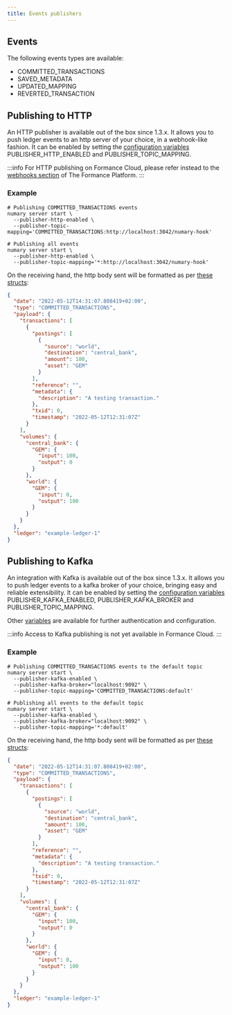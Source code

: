 ```yaml
---
title: Events publishers
---
```


## Events

The following events types are available:

* COMMITTED_TRANSACTIONS
* SAVED_METADATA
* UPDATED_MAPPING
* REVERTED_TRANSACTION

## Publishing to HTTP

An HTTP publisher is available out of the box since 1.3.x. It allows you to push ledger events to an http server of your choice, in a webhook-like fashion. It can be enabled by setting the [configuration variables](../operations/env-vars.md) PUBLISHER_HTTP_ENABLED and PUBLISHER_TOPIC_MAPPING.

:::info
For HTTP publishing on Formance Cloud, please refer instead to the [webhooks section](../../webhooks/index.mdx) of The Formance Platform.
:::

### Example

```shell
# Publishing COMMITTED_TRANSACTIONS events
numary server start \
  --publisher-http-enabled \
  --publisher-topic-mapping='COMMITTED_TRANSACTIONS:http://localhost:3042/numary-hook'

# Publishing all events
numary server start \
  --publisher-http-enabled \
  --publisher-topic-mapping='*:http://localhost:3042/numary-hook'
```

On the receiving hand, the http body sent will be formatted as per [these structs](https://github.com/formancehq/ledger/blob/main/pkg/bus/message.go#L8):

```json
{
  "date": "2022-05-12T14:31:07.808419+02:00",
  "type": "COMMITTED_TRANSACTIONS",
  "payload": {
    "transactions": [
      {
        "postings": [
          {
            "source": "world",
            "destination": "central_bank",
            "amount": 100,
            "asset": "GEM"
          }
        ],
        "reference": "",
        "metadata": {
          "description": "A testing transaction."
        },
        "txid": 0,
        "timestamp": "2022-05-12T12:31:07Z"
      }
    ],
    "volumes": {
      "central_bank": {
        "GEM": {
          "input": 100,
          "output": 0
        }
      },
      "world": {
        "GEM": {
          "input": 0,
          "output": 100
        }
      }
    }
  },
  "ledger": "example-ledger-1"
}
```

## Publishing to Kafka

An integration with Kafka is available out of the box since 1.3.x. It allows you to push ledger events to a kafka broker of your choice, bringing easy and reliable extensibility. It can be enabled by setting the [configuration variables](../operations/env-vars.md) PUBLISHER_KAFKA_ENABLED, PUBLISHER_KAFKA_BROKER and PUBLISHER_TOPIC_MAPPING.

Other [variables](../operations/env-vars.md) are available for further authentication and configuration.

:::info
Access to Kafka publishing is not yet available in Formance Cloud.
:::

### Example

```shell
# Publishing COMMITTED_TRANSACTIONS events to the default topic
numary server start \
  --publisher-kafka-enabled \
  --publisher-kafka-broker="localhost:9092" \
  --publisher-topic-mapping='COMMITTED_TRANSACTIONS:default'

# Publishing all events to the default topic
numary server start \
  --publisher-kafka-enabled \
  --publisher-kafka-broker="localhost:9092" \
  --publisher-topic-mapping='*:default'
```

On the receiving hand, the http body sent will be formatted as per [these structs](https://github.com/formancehq/ledger/blob/main/pkg/bus/message.go#L8):

```json
{
  "date": "2022-05-12T14:31:07.808419+02:00",
  "type": "COMMITTED_TRANSACTIONS",
  "payload": {
    "transactions": [
      {
        "postings": [
          {
            "source": "world",
            "destination": "central_bank",
            "amount": 100,
            "asset": "GEM"
          }
        ],
        "reference": "",
        "metadata": {
          "description": "A testing transaction."
        },
        "txid": 0,
        "timestamp": "2022-05-12T12:31:07Z"
      }
    ],
    "volumes": {
      "central_bank": {
        "GEM": {
          "input": 100,
          "output": 0
        }
      },
      "world": {
        "GEM": {
          "input": 0,
          "output": 100
        }
      }
    }
  },
  "ledger": "example-ledger-1"
}
```
